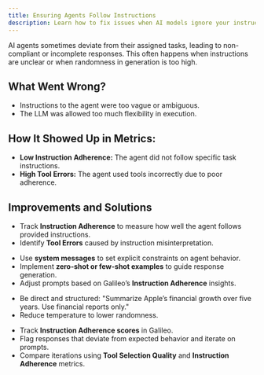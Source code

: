 ```yaml
---
title: Ensuring Agents Follow Instructions
description: Learn how to fix issues when AI models ignore your instructions and how to design better prompts for reliable responses.
---
```


AI agents sometimes deviate from their assigned tasks, leading to non-compliant or incomplete responses. This often happens when instructions are unclear or when randomness in generation is too high.

## What Went Wrong?

* Instructions to the agent were too vague or ambiguous.  
* The LLM was allowed too much flexibility in execution.

## How It Showed Up in Metrics:

* **Low Instruction Adherence:** The agent did not follow specific task instructions.  
* **High Tool Errors:** The agent used tools incorrectly due to poor adherence.

## Improvements and Solutions

<Steps>
<Step title="Use Galileo’s Metrics to Diagnose the Issue">

* Track **Instruction Adherence** to measure how well the agent follows provided instructions.  
* Identify **Tool Errors** caused by instruction misinterpretation.
</Step>
<Step title="Strengthen Instruction Adherence">

* Use **system messages** to set explicit constraints on agent behavior.  
* Implement **zero-shot or few-shot examples** to guide response generation.  
* Adjust prompts based on Galileo’s **Instruction Adherence** insights.
</Step>
<Step title="Adjust Prompting for Compliance">

* Be direct and structured: "Summarize Apple’s financial growth over five years. Use financial reports only."  
* Reduce temperature to lower randomness.
</Step>
<Step title="Validate and Iterate Using Galileo">

* Track **Instruction Adherence scores** in Galileo.  
* Flag responses that deviate from expected behavior and iterate on prompts.  
* Compare iterations using **Tool Selection Quality** and **Instruction Adherence** metrics.
</Step>
</Steps>
